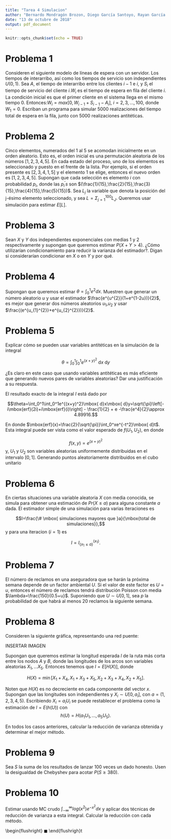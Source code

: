 ```yaml
---
title: "Tarea 4 Simulacion"
author: "Bernardo Mondragón Brozon, Diego García Santoyo, Rayan García Fabian, Karen Delgado Curiel"
date: "13 de octubre de 2018"
output: pdf_document
---
```


```r
knitr::opts_chunk$set(echo = TRUE)
```

# Problema 1

Consideren el siguiente modelo de líneas de espera con un servidor. Los tiempos de interarribo, así como los tiempos de servicio son independientes $U(0,1)$.
Sea $A$, el tiempo de interarribo entre los clientes $i-1$ e $i$, y $S_i$ el tiempo de servicio del cliente $i$.$W_i$ es el tiempo de espera en fila del cliente $i$. La condición inicial es que el primer cliente en el sistema llega en el mismo tiempo 0. Entonces:$W_i=max[0,W_{i-1}+S_{i-1}-A_i]$, $i=2,3,...,100$, donde $W_1=0$. Escriban un programa para simular 5000 realizaciones del tiempo total de espera en la fila, junto con 5000 realizaciones antitéticas.

\begin{enumerate}
\item[a)] Usando un estimador combinado de las realizaciones primarias y antitéticas,estimar la esperanza del tiempo de espera de los 100 clientes y su error estándar estimado. Estimar el porcentaje de reducción de varianza.
\item[b)] Repetir el experimento cuando la duración del servicio es $U(0,2)$. ¿Porqué se alcanza una reducción de varianza mucho mejor aquí que en (a)?
\end{enumerate}

\textbf{solución:}

\begin{flushright} 
$\blacksquare$
\end{flushright} 

# Problema 2

Cinco elementos, numerados del 1 al 5 se acomodan inicialmente en un orden aleatorio. Esto es, el orden inicial es una permutación aleatoria de los números $[1,2,3,4,5]$.
En cada estado del proceso, uno de los elementos es seleccionado y puesto en el frente de la lista. Por ejemplo, si el orden presente es $[2,3,4,1,5]$ y el elemento 1 se elige, entonces el nuevo orden es $[1,2,3,4,5]$. Supongan que cada selección es elemento $i$ con probabilidad $p_i$, donde las $p_{i}^{'}s$ son $(\frac{1}{15},\frac{2}{15},\frac{3}{15},\frac{4}{15},\frac{5}{15})$.
Sea $L_j$ la variable que denota la posición del j-ésimo elemento seleccionado, y sea $L=\Sigma_{j=1}^{100}L_J$. Queremos usar simulación para estimar $E[L]$.

\begin{enumerate}
\item[a)] Expliquen cómo utilizarían simulación para estimar $E[L]$.
\item[b)] Calculen $E[N_i]$ donde $N_i$ es el número de veces que el elemento $i$ es elegido en 100 selecciones.
\item[c)] Sea $Y=\Sigma_{i=1}^{5}iN_{i}$. ¿Cómo se correlaciona Y con L?.
\item[d)] Desarrollen un estudio para estimar $L$ usando $Y$ como variable de control.
\end{enumerate}

\textbf{solución:}

\begin{flushright} 
$\blacksquare$
\end{flushright} 

# Problema 3

Sean $X$ y $Y$ dos independientes exponenciales con medias 1 y 2 respectivamente y supongan que queremos estimar $P(X+Y > 4)$. ¿Cómo utilizarían condicionamiento para reducir la varianza del estimador?. Digan si considerarían condicionar en $X$ o en $Y$ y por qué.

\textbf{solución:}

\begin{flushright} 
$\blacksquare$
\end{flushright} 

# Problema 4

Supongan que queremos estimar $\theta=\int_{0}^{1}e^{2}dx$. Muestren que generar un número aleatorio $u$ y usar el estimador $\frac{e^{u^{2}}(1+e^{1-2u})}{2}$, es mejor que generar dos números aleatorios $u_1$,$u_2$ y usar $\frac{(e^{u_{1}^{2}}+e^{u_{2}^{2}})}{2}$.

\textbf{solución:}

\begin{flushright} 
$\blacksquare$
\end{flushright} 

# Problema 5

Explicar cómo se pueden usar variables antitéticas en la simulación de la integral

$$\theta=\int_0^1\int_0^1e^{(x+y)^2}\mbox{ d}x\mbox{ d}y$$

¿Es claro en este caso que usando variables antitéticas es más eficiente que generando
nuevos pares de variables aleatorias? Dar una justificación a su respuesta.

\textbf{Solución:}

El resultado exacto de la integral $I$ está dado por

$$\theta=\int_0^1\int_0^1e^{(x+y)^2}\mbox{ d}x\mbox{ d}y=\sqrt{\pi}\left[-i\mbox{erf}(2i)+i\mbox{erf}(i)\right] - \frac{1}{2} + e -\frac{e^4}{2}\approx 4.89916.$$

En donde $\mbox{erf}(x)=\frac{2}{\sqrt{\pi}}\int_0^xe^{-t^2}\mbox{ d}t$. Esta integral puede ser vista como el valor esperado de $f(U_1,U_2)$, en donde

$$f(x,y)=e^{(x+y)^2}$$
y, $U_1$ y $U_2$ son variables aleatorias uniformemente distribuidas en el intervalo $[0,1]$. Generando puntos aleatoriamente distribuidos en el cubo unitario 

\begin{flushright}
$\blacksquare$
\end{flushright}

# Problema 6

En ciertas situaciones una variable aleatoria $X$ con media conocida, se simula para
obtener una estimación de $Pr(X\leq a)$ para alguna constante $a$ dada. El estimador
simple de una simulación para varias iteraciones es 

$$I=\frac{\# \mbox{ simulaciones mayores que }a}{\mbox{total de simulaciones}},$$
y para una iteracion ($i=1$) es  

$$I=I_{\{x_1\leq a\}}^{(x_1)}.$$

\begin{enumerate}
\item[a)] Verificar que $I$ y $X$ están correlacionadas negativamente.
\item[b)] Por el inciso anterior, un intento natural de reducir la varianza es usar $X$ como variable de control (esto es usar $Y_c=I+c(X-E(X))$. En este caso, determinar
el porcentaje de reducción de varianza de $Y_c$ sobre $I$ si es posible (usando la
mejor $c$ si $X\sim U[0,1]$.
\item[c)] Repetir el inciso anterior si $X\sim\exp(1)$.
\end{enumerate}

\textbf{Solución:}

\begin{flushright}
$\blacksquare$
\end{flushright}

# Problema 7

El número de reclamos en una aseguradora que se harán la próxima semana depende de un factor ambiental $U$. Si el valor de este factor es $U=u$, entonces el número de reclamos tendrá distribución Poisson con media $\lambda=\frac{150}{0.5+u}$. Suponiendo que $U\sim U[0,1]$, sea $p$ la probabilidad de que habrá al menos $20$ reclamos la siguiente semana. 

\begin{enumerate}
\item[a)] Explicar cómo obtener una simulación cruda de $p$.
\item[b)] Desarrollar un estimador de simulación eficiente usando esperanza condicional junto con una variable de control.
\item[c)] Desarrollar un estimador de simulación eficiente usando esperanza condicional y variables antitéticas.
\item[d)] Escriban un programa para determinar las varianzas de los incisos anteriores.
\end{enumerate}

\textbf{Solución:}

\begin{flushright}
$\blacksquare$
\end{flushright}

# Problema 8

Consideren la siguiente gráfica, representando una red puente:



INSERTAR IMAGEN



Supongan que queremos estimar la longitud esperada $l$ de la ruta más corta entre los nodos $A$ y $B$, donde las longitudes de los arcos son variables aleatorias $X_1,\dots X_5$.
Entonces tenemos que $l=E[H(X)]$, donde 

$$H(X)=\min[X_{1}+X_{4},X_{1}+X_{3}+X_{5},X_{2}+X_{3}+X_{4},X_{2}+X_{5}].$$

Noten que $H(X)$ es no decreciente en cada componente del vector $x$. Supongan que las longitudes son independientes y $X_i\sim U[0,a_i]$, con $a=(1,2,3,4,5)$. Escribiendo $X_i=a_iU_i$ se puede restablecer el problema como la estimación de $l=E(h(U))$ con 
$$h(U)=H(a_{1}U_{1},...,a_{5}U_{5}).$$

\begin{enumerate}
\item[a)]Obtener un estimador crudo de MonteCarlo para $l$.
\item[b)] Obtener un estimador usando variables antiréticas. 
\item[c)] Obtener un estimador usando variables de control.
\item[d)] Obtener un estimador usando condicionamiento.
\end{enumerate}

En todos los casos anteriores, calcular la reducción de varianza obtenida y determinar el mejor método.

\textbf{Solución:}

\begin{flushright}
$\blacksquare$
\end{flushright}

# Problema 9

Sea $S$ la suma de los resultados de lanzar 100 veces un dado honesto. Usen la desigualdad de Chebyshev para acotar $P(S\ge 380)$.

\textbf{Solución:}

\begin{flushright}
$\blacksquare$
\end{flushright}

# Problema 10

Estimar usando MC crudo $\int_{-\infty}^{\infty} log(x^2)e^{-x^2}dx$ y aplicar dos técnicas de reducción de varianza a esta integral. Calcular la reducción con cada método.

\textbf{Solución:}

\begin{flushright}
$\blacksquare$
\end{flushrigh}t